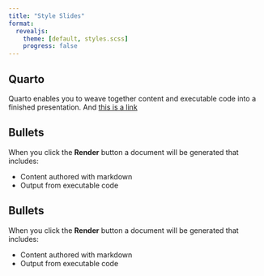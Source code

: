 ```yaml
---
title: "Style Slides"
format: 
  revealjs:
    theme: [default, styles.scss]
    progress: false
---
```


## Quarto

Quarto enables you to weave together content and executable code into a finished presentation. And [this is a link](example.com)

## Bullets

When you click the **Render** button a document will be generated that includes:

-   Content authored with markdown
-   Output from executable code

## Bullets  {background-transition="fade" background-color="#B7D9F6"}

When you click the **Render** button a document will be generated that includes:

-   Content authored with markdown
-   Output from executable code
